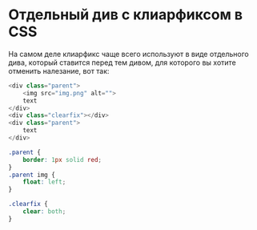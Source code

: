 # Отдельный див с клиарфиксом в CSS

На самом деле клиарфикс чаще всего используют в виде отдельного дива, который ставится перед тем дивом, для которого вы хотите отменить налезание, вот так:

```js showLineNumbers copy
<div class="parent">
	<img src="img.png" alt="">
	text
</div>
<div class="clearfix"></div>
<div class="parent">
	text
</div>
```

```css showLineNumbers copy
.parent {
	border: 1px solid red;
}
.parent img {
	float: left;
}

.clearfix {
	clear: both;
}
```